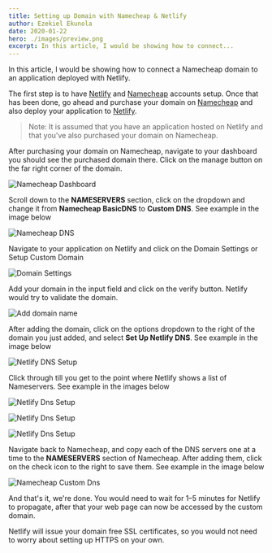 ```yaml
---
title: Setting up Domain with Namecheap & Netlify
author: Ezekiel Ekunola
date: 2020-01-22
hero: ./images/preview.png
excerpt: In this article, I would be showing how to connect...
---
```


In this article, I would be showing how to connect a Namecheap domain to an application deployed with Netlify.

The first step is to have [Netlify](https://www.netlify.com) and [Namecheap](https://www.namecheap.com) accounts setup. Once that has been done, go ahead and purchase your domain on [Namecheap](https://www.namecheap.com) and also deploy your application to [Netlify](https://www.netlify.com).

> Note: It is assumed that you have an application hosted on Netlify and that you've also purchased your domain on Namecheap.

After purchasing your domain on Namecheap, navigate to your dashboard you should see the purchased domain there. Click on the manage button on the far right corner of the domain.

![Namecheap Dashboard](./images/namecheap-dashboard.png)

Scroll down to the **NAMESERVERS** section, click on the dropdown and change it from **Namecheap BasicDNS** to **Custom DNS**. See example in the image below

![Namecheap DNS](./images/namecheap-dns.png)

Navigate to your application on Netlify and click on the Domain Settings or Setup Custom Domain

![Domain Settings](./images/netlify-domain-settings.png)

Add your domain in the input field and click on the verify button. Netlify would try to validate the domain.

![Add domain name](./images/netlify-add-domain-name.png)

After adding the domain, click on the options dropdown to the right of the domain you just added, and select **Set Up Netlify DNS**. See example in the image below

![Netlify DNS Setup](./images/netlify-dns-setup.png)

Click through till you get to the point where Netlify shows a list of Nameservers. See example in the images below

![Netlify Dns Setup](./images/netlify-dns-setup-1.png)

![Netlify Dns Setup](./images/netlify-dns-setup-2.png)

![Netlify Dns Setup](./images/netlify-dns-setup-3.png)

Navigate back to Namecheap, and copy each of the DNS servers one at a time to the **NAMESERVERS** section of Namecheap. After adding them, click on the check icon to the right to save them. See example in the image below

![Namecheap Custom Dns](./images/namecheap-custom-dns.png)

And that's it, we're done. You would need to wait for 1–5 minutes for Netlify to propagate, after that your web page can now be accessed by the custom domain.

Netlify will issue your domain free SSL certificates, so you would not need to worry about setting up HTTPS on your own.
